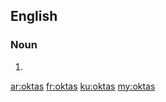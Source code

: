 ==English==

===Noun===
{{head|en|noun plural form}}

# {{plural of|okta|lang=en}}

[[ar:oktas]]
[[fr:oktas]]
[[ku:oktas]]
[[my:oktas]]
